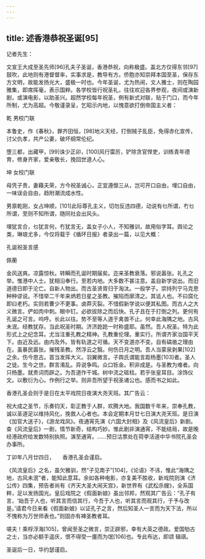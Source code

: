 ```yaml
---
---
---
```

title: 述香港恭祝圣诞[95]
---




记者先生：

文宣王大成至圣先师[96]孔夫子圣诞，香港恭祝，向称极盛。盖北方仅得东邻[97]鼓吹，此地则有港督督率，实事求是，教导有方。侨胞亦知崇拜本国至圣，保存东方文明，故能发扬光大，盛极一时也。今年圣诞，尤为热闹，文人雅士，则在陶园雅集，即席挥毫，表示国粹。各学校皆行祝圣礼，往往欢迎各界参观，夜间或演新剧，或演电影，以助圣兴。超然学校每年祝圣，例有新式对联，贴于门口，而今年所制，尤为高超。今敬谨录呈，乞昭示内地，以愧意欲打倒帝国主义者：

乾 男校门联

本鲁史，作《春秋》，罪齐田恒，[98]地义天经，打倒贼子乱臣，免得赤化宣传，讨父仇孝，共产公妻，破坏纲常伦纪。

堕三都，出藏甲，[99]诛少正卯，[100]风行雷厉，铲除贪官悍吏，训练青年德育，修身齐家，爱亲敬长，挽回世道人心。

坤 女校门联

母凭子贵，妻藉夫荣，方今祝圣诚心，正宜遵懔三从，岂可开口自由，埋口自由，一味误会自由，趋附潮流成水性。

男禀乾刚，女占坤顺，[101]此际尊孔主义，切勿反违四德，动说有乜所谓，冇乜所谓，至则不知所谓，随同社会出风头。

埋犹言合，乜犹言何，冇犹言无，盖女子小人，不知雅训，故用俗字耳。舆论之类，琳琅尤多，今仅将载于《循环日报》者录出一篇，以见大概：

孔诞祝圣言感

佩蘅

金风送爽。凉露惊秋。转瞬而孔诞时期届矣。迩来圣教衰落。邪说嚣张。礼孔之举。惟港中人士。犹相沿奉行。至若内地。大多数不甚注意。盖自新学说出。而旧道德日即于沦亡。自新人物出。而古圣贤胥归于淘汰。一般学子。崇持列宁马克思种种谬说。不惜举二千年来炳若日星之圣教。摧陷而廓清之。其诋人也。不曰腐化即曰老朽。实则若曹少不更事。卤莽灭裂。不惜假新学说以便其私图。而古人之大义微言。俨如肉中刺。眼中钉。必欲拔除之而后快。孔子且在于打倒之列。更何有孔诞之可言。呜呼。长此以往。势不至等人道于禽兽不止。何幸此海隅之地。古风未泯。经教犹存。当此祝圣时期。济济跄跄一时称盛耶。虽然。吾人祝圣。特为此形式上之纪念耳。尤当注重孔教之精神。孔教重伦理。重实行。所谓齐家治国平天下。由近及远。由内及外。皆有轨道之可循。天不变道亦不变。自有碻凿之理由在。虽暴民嚣张。摧残圣教。然浮云之翳。何伤日月之明。吾人当蒙泉剥果[102]之余。伤今思古。首当发挥大义。羽翼微言。子舆氏谓能言距杨墨[103]者。圣人之徒。生今之世。群言淆乱。异说争鸣。众口铄金。积非成是。与圣教为难者。向只杨墨。就贵词而辟之。为吾道作干城。树中流之砥柱。若乎张皇耳目。涂饰仪文。以敷衍为心。作例行之举。则非吾所望于祝圣诸公也。感而书之如此。

香港孔圣会则于是日在太平戏院日夜演大尧天班。其广告云：

祝大成之圣节，乐奏钧天，彰正教于人群，欢腾大地。我国数千年来，崇奉孔教，诚以圣道足以维持风化，挽救人心者也。本会定期本月廿七日演大尧天班。是日演《加官大送子》，《游龙戏凤》。夜通宵先演《六国大封相》及《风流皇后》新剧。查《风流皇后》一剧，情节新奇，结构巧妙。惟此剧非演通宵，不能结局，故是晚经港政府给发数特别执照。演至通宵。……预日沽票处在荷李活道中华书院孔圣会办事所。

丁卯年八月廿四日，　　香港孔圣会谨启。

《风流皇后》之名，虽欠雅驯，然“子见南子”[104]，《论语》不讳，惟此“海隅之地，古风未泯”者，能知此意耳。余如各种电影，亦复美不胜收，新戏院则演《济公传》四集，预告者尚有《齐天大圣大闹天宫》，新世界有《武松杀嫂》，全系国粹，足以发扬国光。皇后戏院之《假面新娘》虽出邻邦，然观其广告云：“孔子有言，‘始吾于人也，听其言而信其行，今吾于人也，听其言而观其行，于予与改是。’请君今日来看《假面新娘》以证孔子之言，然后知圣人一言而为天下法，所以不愧称为万世师表也。”则固亦有裨圣教者耳。

嗟夫！乘桴浮海[105]，曾闻至圣之微言，崇正辟邪，幸有大英之德政。爱国劬古之士，当亦必额手遥庆，恨不得受一廛而为氓[106]也。专此布达，即颂 辑祺。

圣诞后一日，华约瑟谨启。